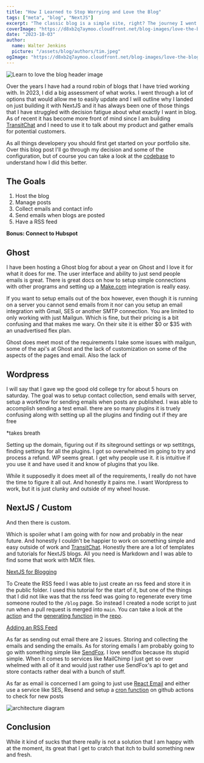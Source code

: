 ```yaml
---
title: "How I Learned to Stop Worrying and Love the Blog"
tags: ["meta", "blog", "NextJS"]
excerpt: "The classic blog is a simple site, right? The journey I went through to update this blog and what I eventually landed on. It's not for everyone, but I really like it."
coverImage: "https://d8xb2q7aymoo.cloudfront.net/blog-images/love-the-blog/heading-image.jpg"
date: "2023-10-03"
author:
  name: Walter Jenkins
  picture: "/assets/blog/authors/tim.jpeg"
ogImage: "https://d8xb2q7aymoo.cloudfront.net/blog-images/love-the-blog/heading-image.jpg"
---
```


![Learn to love the blog header image](https://d8xb2q7aymoo.cloudfront.net/blog-images/love-the-blog/heading-image.jpg)

Over the years I have had a round robin of blogs that I have tried working with. In 2023, I did a big assessment of what works. I went through a lot of options that would allow me to easily update and I will outline why I landed on just building it with NextJS and it has always been one of those things that I have struggled with decision fatigue about what exactly I want in blog. As of recent it has become more front of mind since I am building [TransitChat](https://www.transit.chat/) and I need to use it to talk about my product and gather emails for potential customers.

As all things developery you should first get started on your portfolio site. Over this blog post I'll go through my decision and some of the configuration, but of course you can take a look at the [codebase](https://github.com/AvidDabbler/walterkjenkins.com) to understand how I did this better.

## The Goals

1. Host the blog
2. Manage posts
3. Collect emails and contact info
4. Send emails when blogs are posted
5. Have a RSS feed

**Bonus: Connect to Hubspot**

## Ghost

I have been hosting a Ghost blog for about a year on Ghost and I love it for what it does for me. The user interface and ability to just send people emails is great. There is great docs on how to setup simple connections with other programs and setting up a [Make.com](https://www.make.com) integration is really easy.

If you want to setup emails out of the box however, even though it is running on a server you cannot send emails from it nor can you setup an email integration with Gmail, SES or another SMTP connection. You are limited to only working with just Mailgun. Which is fine, but their pricing is a bit confusing and that makes me wary. On their site it is either $0 or $35 with an unadvertised flex plan.

Ghost does meet most of the requirements I take some issues with mailgun, some of the api's at Ghost and the lack of customization on some of the aspects of the pages and email. Also the lack of

## Wordpress

I will say that I gave wp the good old college try for about 5 hours on saturday. The goal was to setup contact collection, send emails with server, setup a workflow for sending emails when posts are published. I was able to accomplish sending a test email. there are so many plugins it is truely confusing along with setting up all the plugins and finding out if they are free

*takes breath

Setting up the domain, figuring out if its siteground settings or wp settitngs, finding settings for all the plugins. I got so overwhelmed im going to try and process a refund.
WP seems great. I get why people use it. it is intuitive if you use it and have used it and know of plugins that you like. 

While it supposedly it does meet all of the requirements, I really do not have the time to figure it all out. And honestly it pains me. I want Wordpress to work, but it is just clunky and outside of my wheel house. 

## NextJS / Custom

And then there is custom. 

Which is spoiler what I am going with for now and probably in the near future. And honestly I couldn't be happier to work on something simple and easy outside of work and [TransitChat](https://www.transit.chat/). Honestly there are a lot of templates and tutorials for NextJS blogs. All you need is Markdown and I was able to find some that work with MDX files.

[NextJS for Blogging](https://github.com/vercel/next.js/tree/canary/examples/with-mdx-remote)

To Create the RSS feed I was able to just create an rss feed and store it in the public folder. I used this tutorial for the start of it, but one of the things that I did not like was that the rss feed was going to regenerate every time someone routed to the `/blog` page. So instead I created a node script to just run when a pull request is merged into `main`. You can take a look at the [action](https://github.com/AvidDabbler/walterkjenkins.com/blob/main/.github/workflows/merge-main.yml) and the [generating function](https://github.com/AvidDabbler/walterkjenkins.com/blob/527641099ea00e24a114ad248c5437a28b14b438/src/utils/blog.ts#L8) in the [repo](https://github.com/AvidDabbler/walterkjenkins.com/blob/).

[Adding an RSS Feed](https://blog.logrocket.com/adding-rss-feed-next-js-app/)

As far as sending out email there are 2 issues. Storing and collecting the emails and sending the emails. As for storing emails I am probably going to go with something simple like [SendFox](htts://www.sendfox.com). I love sendfox because its stupid simple. When it comes to services like MailChimp I just get so over whelmed with all of it and would just rather use SendFox's api to get and store contacts rather deal with a bunch of stuff.

As far as email is concerned I am going to just use [React Email](https://react.email/) and either use a service like SES, Resend and setup a [cron function](https://docs.github.com/en/actions/using-workflows/events-that-trigger-workflows#schedule) on github actions to check for new posts

![architecture diagram](https://d8xb2q7aymoo.cloudfront.net/blog-images/love-the-blog/diagram.png)


## Conclusion

While it kind of sucks that there really is not a solution that I am happy with at the moment, its great that I get to cratch that itch to build something new and fresh. 
